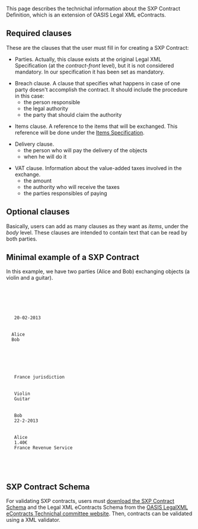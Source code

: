 This page describes the technichal information about the SXP Contract Definition, which is an extension of OASIS Legal XML eContracts.

== Required clauses ==

These are the clauses that the user must fill in for creating a SXP Contract:

*Parties. Actually, this clause exists at the original Legal XML Specification (at the ''contract-front'' level), but it is not considered mandatory. In our specification it has been set as mandatory.

*Breach clause. A clause that specifies what happens in case of one party doesn't accomplish the contract. It should include the procedure in this case: 
** the person responsible
** the legal authority
** the party that should claim the authority

*Items clause. A reference to the items that will be exchanged. This reference will be done under the [[Items Specification]]. 

*Delivery clause.
** the person who will pay the delivery of the objects
** when he will do it

*VAT clause. Information about the value-added taxes involved in the exchange.
** the amount
** the authority who will receive the taxes
** the parties responsibles of paying

== Optional clauses ==

Basically, users can add as many clauses as they want as ''items'', under the ''body'' level. These clauses are intended to contain text that can be read by both parties.

== Minimal example of a SXP Contract==

In this example, we have two parties (Alice and Bob) exchanging objects (a violin and a guitar).

   <?xml version="1.0"?>
   <contract xmlns="urn:oasis:names:tc:eContracts:1:0"
   xmlns:xsi="http://www.w3.org/2001/XMLSchema-instance"
   xsi:schemaLocation="urn:oasis:names:tc:eContracts:1:0 SXPContract.xsd"
   >
   <title><text>Contract between Alice and Bob</text></title>
   
   <contract-front>
   <date-block>
   <date> 20-02-2013</date>
   </date-block>
   <parties>
   <party>Alice</party>
   <party>Bob</party>
   </parties>
   </contract-front>
   
   <body>
   <breachClause>
   <authority> France jurisdiction</authority>
   </breachClause>
   <objects>
   <object> Violin </object>
   <object> Guitar </object>
   </objects>
   <deliveryClause>
   <party> Bob </party>
   <date> 22-2-2013</date>
   </deliveryClause>
   <vatClause>
   <party> Alice </party>
   <amount> 1.40€ </amount>
   <authority> France Revenue Service </authority>
   </vatClause>
   </body>
   
   </contract>


== SXP Contract Schema==

For validating SXP contracts, users must [https://docs.google.com/file/d/0B4JKZAq0izyxTFl4b0dZX1FXRUk/edit?usp=sharing download the SXP Contract Schema] and the Legal XML eContracts Schema from the [https://www.oasis-open.org/committees/tc_home.php?wg_abbrev=legalxml-econtracts OASIS LegalXML eContracts Technichal committee website]. Then, contracts can be validated using a XML validator.